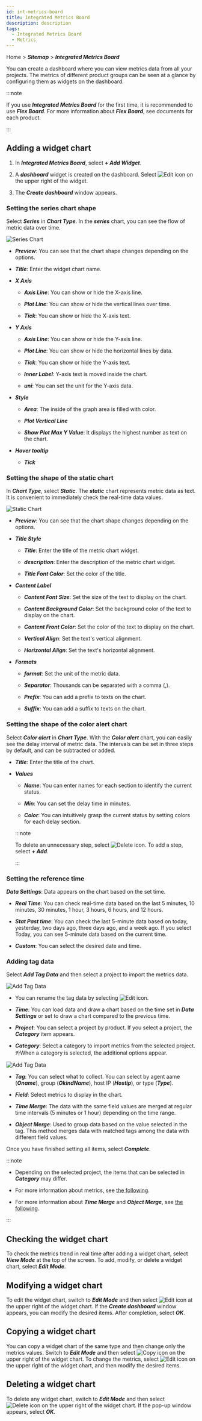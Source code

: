 ```yaml
---
id: int-metrics-board
title: Integrated Metrics Board
description: description
tags:
  - Integrated Metrics Board
  - Metrics
---
```


Home > **_Sitemap_** > **_Integrated Metrics Board_**

You can create a dashboard where you can view metrics data from all your projects. The metrics of different product groups can be seen at a glance by configuring them as widgets on the dashboard.

:::note

If you use **_Integrated Metrics Board_** for the first time, it is recommended to use **_Flex Board_**. For more information about **_Flex Board_**, see documents for each product.


<Link2flexboard />

:::

## Adding a widget chart

1. In **_Integrated Metrics Board_**, select **_+ Add Widget_**. 

2. A **_dashboard_** widget is created on the dashboard. Select ![Edit icon](/img/ico-edit.svg) on the upper right of the widget.

3. The **_Create dashboard_** window appears.

### Setting the series chart shape

Select **_Series_** in **_Chart Type_**. In the **_series_** chart, you can see the flow of metric data over time.

![Series Chart](/img/int-metrics-dashboard-add.png)

- **_Preview_**: You can see that the chart shape changes depending on the options.

- **_Title_**: Enter the widget chart name.

- **_X Axis_**

  - **_Axis Line_**: You can show or hide the X-axis line.

  - **_Plot Line_**: You can show or hide the vertical lines over time.

  - **_Tick_**: You can show or hide the X-axis text.

- **_Y Axis_**

  - **_Axis Line_**: You can show or hide the Y-axis line.

  - **_Plot Line_**: You can show or hide the horizontal lines by data.

  - **_Tick_**: You can show or hide the Y-axis text.

  - **_Inner Label_**: Y-axis text is moved inside the chart.

  - **_uni_**: You can set the unit for the Y-axis data.

- **_Style_**

  - **_Area_**: The inside of the graph area is filled with color.

  - **_Plot Vertical Line_**

  - **_Show Plot Max Y Value_**: It displays the highest number as text on the chart.

- **_Hover tooltip_**

  - **_Tick_**

### Setting the shape of the static chart

In **_Chart Type_**, select **_Static_**. The **_static_** chart represents metric data as text. It is convenient to immediately check the real-time data values.

![Static Chart](/img/int-metric-dashboard-static.png)

- **_Preview_**: You can see that the chart shape changes depending on the options.

- **_Title Style_**

  - **_Title_**: Enter the title of the metric chart widget.

  - **_description_**: Enter the description of the metric chart widget.

  - **_Title Font Color_**: Set the color of the title.

- **_Content Label_**

  - **_Content Font Size_**: Set the size of the text to display on the chart.

  - **_Content Background Color_**: Set the background color of the text to display on the chart.

  - **_Content Front Color_**: Set the color of the text to display on the chart.

  - **_Vertical Align_**: Set the text's vertical alignment.

  - **_Horizontal Align_**: Set the text's horizontal alignment.

- **_Formats_**

  - **_format_**: Set the unit of the metric data.

  - **_Separator_**: Thousands can be separated with a comma (,).

  - **_Prefix_**: You can add a prefix to texts on the chart.

  - **_Suffix_**: You can add a suffix to texts on the chart.

### Setting the shape of the color alert chart

Select **_Color alert_** in **_Chart Type_**. With the **_Color alert_** chart, you can easily see the delay interval of metric data. The intervals can be set in three steps by default, and can be subtracted or added.

- **_Title_**: Enter the title of the chart.

- **_Values_**

  - **_Name_**: You can enter names for each section to identify the current status.

  - **_Min_**: You can set the delay time in minutes.

  - **_Color_**: You can intuitively grasp the current status by setting colors for each delay section.

  :::note

  To delete an unnecessary step, select ![Delete icon](/img/ico-close.svg). To add a step, select **_+ Add_**.

  :::

### Setting the reference time

**_Data Settings_**: Data appears on the chart based on the set time.

- **_Real Time_**: You can check real-time data based on the last 5 minutes, 10 minutes, 30 minutes, 1 hour, 3 hours, 6 hours, and 12 hours.

- **_Stat Past time_**: You can check the last 5-minute data based on today, yesterday, two days ago, three days ago, and a week ago. If you select Today, you can see 5-minute data based on the current time.

- **_Custom_**: You can select the desired date and time.

### Adding tag data

Select **_Add Tag Data_** and then select a project to import the metrics data.

![Add Tag Data](/img/int-metric-dashboard-add-data.png)

- You can rename the tag data by selecting ![Edit icon](/img/ico-edit.svg).

- **_Time_**: You can load data and draw a chart based on the time set in **_Data Settings_** or set to draw a chart compared to the previous time.

- **_Project_**: You can select a project by product. If you select a project, the **_Category_** item appears.

- **_Category_**: Select a category to import metrics from the selected project. 카When a category is selected, the additional options appear.

![Add Tag Data](/img/int-metric-dashboard-add-data-tag.png)

- **_Tag_**: You can select what to collect. You can select by agent aame (**_Oname_**), group (**_OkindName_**), host IP (**_Hostip_**), or type (**_Type_**).

- **_Field_**: Select metrics to display in the chart.

- **_Time Merge_**: The data with the same field values are merged at regular time intervals (5 minutes or 1 hour) depending on the time range.

- **_Object Merge_**: Used to group data based on the value selected in the tag. This method merges data with matched tags among the data with different field values.

Once you have finished setting all items, select **_Complete_**.

:::note

- Depending on the selected project, the items that can be selected in **_Category_** may differ.

- For more information about metrics, see [the following](../metrics/common-metrics-intro).

- For more information about **_Time Merge_** and **_Object Merge_**, see [the following](../java/flexboard-widget-manage#datamerge-option).

:::

## Checking the widget chart

To check the metrics trend in real time after adding a widget chart, select **_View Mode_** at the top of the screen. To add, modify, or delete a widget chart, select **_Edit Mode_**.

## Modifying a widget chart

To edit the widget chart, switch to **_Edit Mode_** and then select ![Edit icon](/img/ico-edit.svg) at the upper right of the widget chart. If the **_Create dashboard_** window appears, you can modify the desired items. After completion, select **_OK_**.

## Copying a widget chart

You can copy a widget chart of the same type and then change only the metrics values. Switch to **_Edit Mode_** and then select ![Copy icon](/img/ico-copy.svg) on the upper right of the widget chart. To change the metrics, select ![Edit icon](/img/ico-edit.svg) on the upper right of the widget chart, and then modify the desired items.

## Deleting a widget chart

To delete any widget chart, switch to **_Edit Mode_** and then select ![Delete icon](/img/ico-close.svg) on the upper right of the widget chart. If the pop-up window appears, select **_OK_**.
